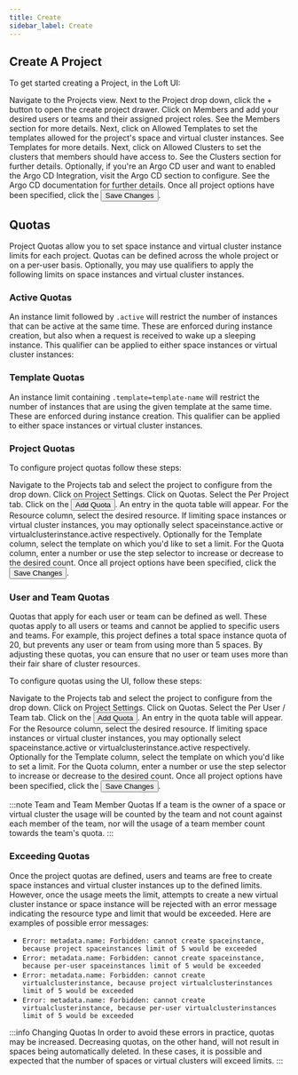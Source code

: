 ```yaml
---
title: Create
sidebar_label: Create
---
```



## Create A Project

To get started creating a Project, in the Loft UI:

<Flow id="create-project-ui">
    <Step>
        Navigate to the <NavStep>Projects</NavStep> view.
    </Step>
    <Step>
        Next to the <Label>Project</Label> drop down, click the <Label>+</Label> button to open the create project drawer.
    </Step>
    <Step>
        Click on <NavStep>Members</NavStep> and add your desired users or teams and their assigned project roles.
        See the <Link to="./members">Members</Link> section for more details.
    </Step>
    <Step>
        Next, click on <NavStep>Allowed Templates</NavStep> to set the templates allowed for the project's space and
        virtual cluster instances. See <Link to="./templates">Templates</Link> for more details.
    </Step>
    <Step>
        Next, click on <NavStep>Allowed Clusters</NavStep> to set the clusters that members should have access to.
        See the <Link to="./clusters">Clusters</Link> section for further details.
    </Step>
    <Step>
        Optionally, if you're an Argo CD user and want to enabled the Argo CD Integration, visit the <NavStep>Argo
        CD</NavStep> section to configure. See the <Link to="./argocd">Argo CD</Link> documentation for further
        details.
    </Step>
    <Step>
        Once all project options have been specified, click the <Button>Save Changes</Button>.
    </Step>
</Flow>


## Quotas

Project Quotas allow you to set space instance and virtual cluster instance limits for each project. Quotas can be
defined across the whole project or on a per-user basis. Optionally, you may use qualifiers to apply the following limits on space instances and virtual cluster instances. 

### Active Quotas
An instance limit followed by `.active` will restrict the number of instances that can be active at the same time. These are enforced during instance creation, but also when a request is received to wake up a sleeping instance. This qualifier can be applied to either space instances or virtual cluster instances:

### Template Quotas
An instance limit containing `.template=template-name` will restrict the number of instances that are using the given template at the same time. These are enforced during instance creation. This qualifier can be applied to either space instances or virtual cluster instances.

### Project Quotas

To configure project quotas follow these steps:

<Flow id="create-project-quota-ui">
    <Step>
        Navigate to the <NavStep>Projects</NavStep> tab and select the project to configure from the drop down.
    </Step>
    <Step>
        Click on <NavStep>Project Settings</NavStep>.
    </Step>
    <Step>
        Click on <NavStep>Quotas</NavStep>.
    </Step>
    <Step>
        Select the <Label>Per Project</Label> tab.
    </Step>
    <Step>
        Click on the <Button>Add Quota</Button>. An entry in the quota table will appear.
    </Step>
    <Step>
        For the <Label>Resource</Label> column, select the desired resource. If limiting space instances or virtual cluster instances, you may optionally select <Label>spaceinstance.active</Label> or <Label>virtualclusterinstance.active</Label> respectively.
    </Step>
    <Step>
        Optionally for the <Label>Template</Label> column, select the template on which you'd like to set a limit.
    </Step>
    <Step>
        For the <Label>Quota</Label> column, enter a number or use the step selector to increase or decrease to the
        desired count.
    </Step>
    <Step>
        Once all project options have been specified, click the <Button>Save Changes</Button>.
    </Step>
</Flow>


### User and Team Quotas

Quotas that apply for each user or team can be defined as well. These quotas apply to all users or teams and cannot
be applied to specific users and teams. For example, this project defines a total space instance quota of 20, but
prevents any user or team from using more than 5 spaces. By adjusting these quotas, you can ensure that no user or
team uses more than their fair share of cluster resources.

To configure quotas using the UI, follow these steps:

<Flow id="create-project-quota-team-ui">
    <Step>
        Navigate to the <NavStep>Projects</NavStep> tab and select the project to configure from the drop down.
    </Step>
    <Step>
        Click on <NavStep>Project Settings</NavStep>.
    </Step>
    <Step>
        Click on <NavStep>Quotas</NavStep>.
    </Step>
    <Step>
        Select the <Label>Per User / Team</Label> tab.
    </Step>
    <Step>
        Click on the <Button>Add Quota</Button>. An entry in the quota table will appear.
    </Step>
    <Step>
        For the <Label>Resource</Label> column, select the desired resource. If limiting space instances or virtual cluster instances, you may optionally select <Label>spaceinstance.active</Label> or <Label>virtualclusterinstance.active</Label> respectively.
    </Step>
    <Step>
        Optionally for the <Label>Template</Label> column, select the template on which you'd like to set a limit.
    </Step>
    <Step>
        For the <Label>Quota</Label> column, enter a number or use the step selector to increase or decrease to the
        desired count.
    </Step>
    <Step>
        Once all project options have been specified, click the <Button>Save Changes</Button>.
    </Step>
</Flow>

:::note Team and Team Member Quotas
If a team is the owner of a space or virtual cluster the usage will be counted by the team and not count against
each member of the team, nor will the usage of a team member count towards the team's quota.
:::


### Exceeding Quotas

Once the project quotas are defined, users and teams are free to create space instances and virtual cluster
instances up to the defined limits. However, once the usage meets the limit, attempts to create a new virtual
cluster instance or space instance will be rejected with an error message indicating the resource type and limit
that would be exceeded. Here are examples of possible error messages:

- `Error: metadata.name: Forbidden: cannot create spaceinstance, because project spaceinstances limit of 5 would be exceeded`
- `Error: metadata.name: Forbidden: cannot create spaceinstance, because per-user spaceinstances limit of 5 would be exceeded`
- `Error: metadata.name: Forbidden: cannot create virtualclusterinstance, because project virtualclusterinstances limit of 5 would be exceeded`
- `Error: metadata.name: Forbidden: cannot create virtualclusterinstance, because per-user virtualclusterinstances limit of 5 would be exceeded`

:::info Changing Quotas
In order to avoid these errors in practice, quotas may be increased. Decreasing quotas, on the other hand, will not
result in spaces being automatically deleted. In these cases, it is possible and expected that the number of spaces
or virtual clusters will exceed limits.
:::